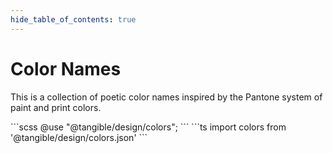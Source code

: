 ```yaml
---
hide_table_of_contents: true
---
```


# Color Names

This is a collection of poetic color names inspired by the Pantone system of paint and print colors.

<Tabs>
<TabItem value="scss" label="Sass">
```scss
@use "@tangible/design/colors";
```
</TabItem>
<TabItem value="ts" label="TypeScript">
```ts
import colors from '@tangible/design/colors.json'
```
</TabItem>
</Tabs>

<ColorNames />
